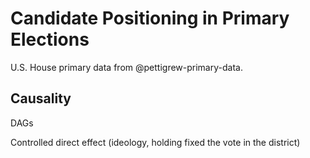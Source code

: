 # Candidate Positioning in Primary Elections {#ch:positioning}

U.S. House primary data from @pettigrew-primary-data. 


## Causality

DAGs

Controlled direct effect (ideology, holding fixed the vote in the district)



